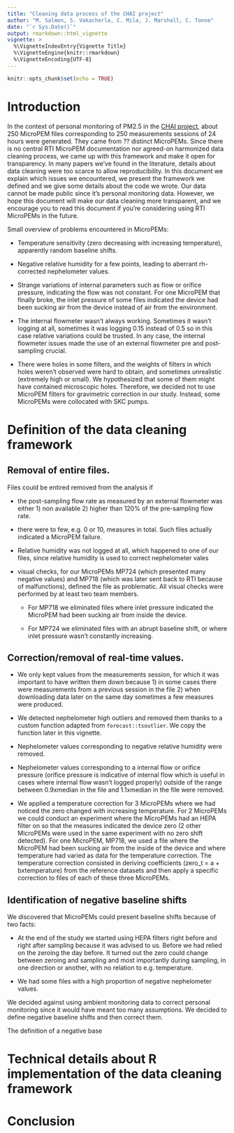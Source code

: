 ```yaml
---
title: "Cleaning data process of the CHAI project"
author: "M. Salmon, S. Vakacherla, C. Mila, J. Marshall, C. Tonne"
date: "`r Sys.Date()`"
output: rmarkdown::html_vignette
vignette: >
  %\VignetteIndexEntry{Vignette Title}
  %\VignetteEngine{knitr::rmarkdown}
  %\VignetteEncoding{UTF-8}
---
```


```r
knitr::opts_chunk$set(echo = TRUE)
```
# Introduction

In the context of personal monitoring of PM2.5 in the [CHAI project](http://www.chaiproject.org/), about 250 MicroPEM files corresponding to 250 measurements sessions of 24 hours were generated. They came from ?? distinct MicroPEMs. Since there is no central RTI MicroPEM documentation nor agreed-on harmonized data cleaning process, we came up with this framework and make it open for transparency. In many papers we've found in the literature, details about data cleaning were too scarce to allow reproducibility. In this document we explain which issues we encountered, we present the framework we defined and we give some details about the code we wrote. Our data cannot be made public since it's personal monitoring data. However, we hope this document will make our data cleaning more transparent, and we encourage you to read this document if you're considering using RTI MicroPEMs in the future.

Small overview of problems encountered in MicroPEMs:

* Temperature sensitivity (zero decreasing with increasing temperature), apparently random baseline shifts.

* Negative relative humidity for a few points, leading to aberrant rh-corrected nephelometer values.

* Strange variations of internal parameters such as flow or orifice pressure, indicating the flow was not constant. For one MicroPEM that finally broke, the inlet pressure of some files indicated the device had been sucking air from the device instead of air from the environment.

* The internal flowmeter wasn't always working. Sometimes it wasn't logging at all, sometimes it was logging 0.15 instead of 0.5 so in this case relative variations could be trusted. In any case, the internal flowmeter issues made the use of an external flowmeter pre and post-sampling crucial.

* There were holes in some filters, and the weights of filters in which holes weren't observed were hard to obtain, and sometimes unrealistic (extremely high or small). We hypothesized that some of them might have contained microscopic holes. Therefore, we decided not to use MicroPEM filters for gravimetric correction in our study. Instead, some MicroPEMs were collocated with SKC pumps.

# Definition of the data cleaning framework

## Removal of entire files.

Files could be entired removed from the analysis if

- the post-sampling flow rate as measured by an external flowmeter was either 1) non available 2) higher than 120% of the pre-sampling flow rate.

- there were to few, e.g. 0 or 10, measures in total. Such files actually indicated a MicroPEM failure.

- Relative humidity was not logged at all, which happened to one of our files, since relative humidity is used to correct nephelometer vales

- visual checks, for our MicroPEMs MP724 (which presented many negative values) and MP718 (which was later sent back to RTI because of malfunctions), defined the file as problematic. All visual checks were performed by at least two team members.

    - For MP718 we eliminated files where inlet pressure indicated the MicroPEM had been sucking air from inside the device.
  
    - For MP724 we eliminated files with an abrupt baseline shift, or where inlet pressure wasn't constantly increasing.
    
## Correction/removal of real-time values.

* We only kept values from the measurements session, for which it was important to have written them down because 1) in some cases there were measurements from a previous session in the file 2) when downloading data later on the same day sometimes a few measures were produced.

* We detected nephelometer high outliers and removed them thanks to a custom function adapted from `forecast::tsoutlier`. We copy the function later in this vignette.

* Nephelometer values corresponding to negative relative humidity were removed.

* Nephelometer values corresponding to a internal flow or orifice pressure (orifice pressure is indicative of internal flow which is useful in cases where internal flow wasn't logged properly) outside of the range between 0.9xmedian in the file and 1.1xmedian in the file were removed.

* We applied a temperature correction for 3 MicroPEMs where we had noticed the zero changed with increasing temperature. For 2 MicroPEMs we could conduct an experiment where the MicroPEMs had an HEPA filter on so that the measures indicated the device zero (2 other MicroPEMs were used in the same experiment with no zero shift detected). For one MicroPEM, MP718, we used a file where the MicroPEM had been sucking air from the inside of the device and where temperature had varied as data for the temperature correction. The temperature correction consisted in deriving coefficients (zero_t = a + bxtemperature) from the reference datasets and then apply a specific correction to files of each of these three MicroPEMs.

## Identification of negative baseline shifts

We discovered that MicroPEMs could present baseline shifts because of two facts:

* At the end of the study we started using HEPA filters right before and right after sampling because it was advised to us. Before we had relied on the zeroing the day before. It turned out the zero could change between zeroing and sampling and most importantly during sampling, in one direction or another, with no relation to e.g. temperature.

* We had some files with a high proportion of negative nephelometer values.

We decided against using ambient monitoring data to correct personal monitoring since it would have meant too many assumptions. We decided to define negative baseline shifts and then correct them.

The definition of a negative base

# Technical details about R implementation of the data cleaning framework

# Conclusion
